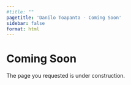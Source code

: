 ```yaml
---
#title: ""
pagetitle: 'Danilo Toapanta - Coming Soon'
sidebar: false
format: html
---
```



```{=html}
<div id="main_404">
    <div class="center">
        <div class="fof">
            <h1>Coming Soon</h1>
        </div>
    </div>
    
        <p>
            The page you requested is under construction.
        </p>
</div>

```

